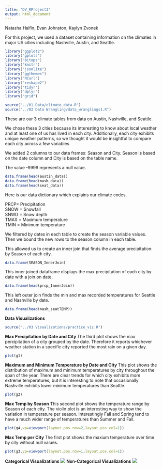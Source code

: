 ```yaml
---
title: "DV_RProject3"
output: html_document
---
```


Natasha Halfin, Evan Johnston, Kaylyn Zvonek

For this project, we used a dataset containing information on the climates in major US cities including Nashville, Austin, and Seattle. 

```r
library("ggplot2")
library("gplots")
library("bitops")
library("knitr")
library("jsonlite")
library("ggthemes")
library("RCurl")
library("reshape2")
library("tidyr")
library("dplyr")
library("grid")
```

```r
source("../01 Data/climate_data.R")
source("../02 Data Wrangling/data_wranglings1.R")


```

These are our 3 climate tables from data on Austin, Nashville, and Seattle.

We chose these 3 cities because its interesting to know about local weather and at least one of us has lived in each city. Additionally, each city exhibits unique weather patterns, so we thought it would be insightful to compare each city across a few variables.

We added 2 columns to our data frames: Season and City. Season is based on the date column and City is based on the table name. 

The value -9999 represents a null value. 

```r
data.frame(head(austin_data))
data.frame(head(nash_data))
data.frame(head(seat_data))

```

Here is our data dictionary which explains our climate codes. 

PRCP= Precipitation   
SNOW = Snowfall   
SNWD = Snow depth   
TMAX = Maximum temperature   
TMIN = Minimum temperature   


We filtered by dates in each table to create the season variable values. Then we bound the new rows to the season column in each table.
 

This allowed us to create an inner join that finds the average precipitation by Season of each city. 
```r
data.frame(SEASON_InnerJoin)
```

This inner joined dataframe displays the max precipitation of each city by date with a join on date.
```r
data.frame(head(prcp_InnerJoin))
```

This left outer join finds the min and max recorded temperatures for Seattle and Nashville by date. 

```r
data.frame(head(nash_seatTEMP))
```

**Data Visualizations**

```r
source("../03 Visualizations/practice_viz.R")

```

**Max Precipitation by Date and City**
The third plot shows the max percipitation of a city grouped by the date. Therefore it reports whichever weather station in a specific city reported the most rain on a given day.
 
```r
plot(g1)
```

**Maximum and Minimum Temperature by Date and City**
This plot shows the distribution of maximum and minimum temperatures by city throughout the span of the year. There are clear trends for which city exhibits more extreme temperatures, but it is interesting to note that occasionally Nashville exhibits lower minimum temperatures than Seattle.

```r
plot(g2)
```

**Max Temp by Season**
This second plot shows the temperature range by Season of each city. The violin plot is an interesting way to show the variation in temperature per season. Interestingly Fall and Spring tend to have a much wider range of temperatures than Summer and Fall.

```r
plot(g4,vp=viewport(layout.pos.row=2,layout.pos.col=1))

```
**Max Temp per City**
The first plot shows the maxium temperature over time by city without null values.

```r
plot(g3,vp=viewport(layout.pos.row=1,layout.pos.col=1))

```

**Categorical Visualizations**
![](./Categoricals.png) 
**Non-Categorical Visualizations**
![](./Categoricals2.png) 
